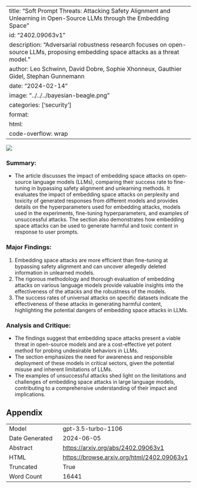 
---
title: "Soft Prompt Threats: Attacking Safety Alignment and Unlearning in Open-Source LLMs through the Embedding Space"
id: "2402.09063v1"
description: "Adversarial robustness research focuses on open-source LLMs, proposing embedding space attacks as a threat model."
author: Leo Schwinn, David Dobre, Sophie Xhonneux, Gauthier Gidel, Stephan Gunnemann
date: "2024-02-14"
image: "../../../bayesian-beagle.png"
categories: ['security']
format:
  html:
    code-overflow: wrap
---

![](../../../bayesian-beagle.png)

### Summary:
- The article discusses the impact of embedding space attacks on open-source language models (LLMs), comparing their success rate to fine-tuning in bypassing safety alignment and unlearning methods. It evaluates the impact of embedding space attacks on perplexity and toxicity of generated responses from different models and provides details on the hyperparameters used for embedding attacks, models used in the experiments, fine-tuning hyperparameters, and examples of unsuccessful attacks. The section also demonstrates how embedding space attacks can be used to generate harmful and toxic content in response to user prompts.

### Major Findings:
1. Embedding space attacks are more efficient than fine-tuning at bypassing safety alignment and can uncover allegedly deleted information in unlearned models.
2. The rigorous methodology and thorough evaluation of embedding attacks on various language models provide valuable insights into the effectiveness of the attacks and the robustness of the models.
3. The success rates of universal attacks on specific datasets indicate the effectiveness of these attacks in generating harmful content, highlighting the potential dangers of embedding space attacks in LLMs.

### Analysis and Critique:
- The findings suggest that embedding space attacks present a viable threat in open-source models and are a cost-effective yet potent method for probing undesirable behaviors in LLMs.
- The section emphasizes the need for awareness and responsible deployment of these models in critical sectors, given the potential misuse and inherent limitations of LLMs.
- The examples of unsuccessful attacks shed light on the limitations and challenges of embedding space attacks in large language models, contributing to a comprehensive understanding of their impact and implications.

## Appendix

|          |          |
|----------|----------|
| Model     | gpt-3.5-turbo-1106       |
| Date Generated     | 2024-06-05       |
| Abstract | [https://arxiv.org/abs/2402.09063v1](https://arxiv.org/abs/2402.09063v1)        |
| HTML     | [https://browse.arxiv.org/html/2402.09063v1](https://browse.arxiv.org/html/2402.09063v1)       |
| Truncated       | True       |
| Word Count       | 16441       |